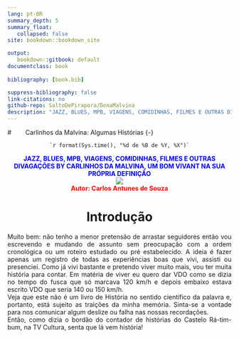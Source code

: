 ```yaml
---
lang: pt-BR
summary_depth: 5
summary_float:
   collapsed: false
site: bookdown::bookdown_site

output: 
   bookdown::gitbook: default
documentclass: book
  
bibliography: [book.bib]

suppress-bibliography: false
link-citations: no
github-repo: SaltoDePirapora/DonaMalvina
description: "JAZZ, BLUES, MPB, VIAGENS, COMIDINHAS, FILMES E OUTRAS DIVAGAÇÕES BY CARLINHOS DA MALVINA, UM BOM VIVANT NA SUA PRÓPRIA DEFINIÇÃO"
---
```


#        Carlinhos da Malvina: Algumas Histórias    {-}

<center>
```
`r format(Sys.time(), "%d de %B de %Y, %X")`
```
<center>
<span style="color:blue">**JAZZ, BLUES, MPB, VIAGENS, COMIDINHAS, FILMES E OUTRAS DIVAGAÇÕES BY CARLINHOS DA MALVINA, UM BOM VIVANT NA SUA PRÓPRIA DEFINIÇÃO**
<div style>![](Imagens/O Degas.jpg)</div>
<span style="color:red">**Autor: Carlos Antunes de Souza** 
</center>

# Introdução {-}
<div style="text-align: justify">
Muito bem: não tenho a menor pretensão de arrastar seguidores então vou escrevendo e mudando de assunto sem preocupação com a ordem cronológica ou um roteiro estudado ou pré estabelecido. A ideia é fazer apenas um registro de todas as experiências boas que vivi, assisti ou presenciei. Como já vivi bastante e pretendo viver muito mais, vou ter muita história para contar. Em matéria de viver eu quero dar VDO como se dizia no tempo do fusca que só marcava 120 km/h e depois embaixo estava escrito VDO que seria 140 ou 150 km/h.      
Veja que este não é um livro de História no sentido científico da palavra e, portanto, está sujeito as traições da minha memória. Sinta-se a vontade para nos comunicar algum deslize ou falha nas nossas recordações.     
Então, como dizia o bordão do contador de histórias do Castelo Rá-tim-bum, na TV Cultura, senta que lá vem história!       

